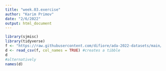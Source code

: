 ```yaml
---
title: "week.03.exercise"
author: "Karim Primov"
date: "2/6/2022"
output: html_document
---
```


```r
library(sjmisc)
library(tidyverse)
f <- "https://raw.githubusercontent.com/difiore/ada-2022-datasets/main/data-wrangling.csv"
d <- read_csv(f, col_names = TRUE) #creates a tibble
d
#alternatively
names(d)
```

```r

```